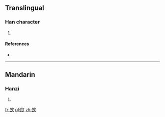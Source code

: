 ==Translingual==

===Han character===
{{Han char|rn=76|rad=欠|as=07|sn=11|four=37782|canj=IINO}}

# {{defn|Han|sort=欠07}}

====References====
* {{Han ref|kx=0568.010|dkj=16084|dj=0956.140|hdz=32140.100|uh=6B34|ud=27444|bh=D1F9|bd=53753}}

----

==Mandarin==

===Hanzi===
{{cmn-hanzi|pin=[[láng]] ([[lang2]])|wg=lang<sup>2</sup>}}

# {{defn|lang=cmn|sort=欠07}}

[[fr:欴]]
[[pl:欴]]
[[zh:欴]]